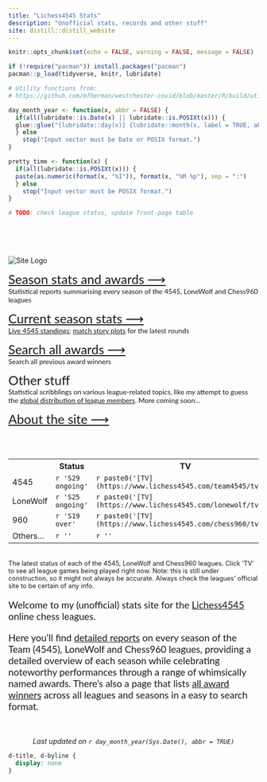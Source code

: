 ```yaml
---
title: "Lichess4545 Stats"
description: "Unofficial stats, records and other stuff"
site: distill::distill_website
---
```


```r
knitr::opts_chunk$set(echo = FALSE, warning = FALSE, message = FALSE)

if (!require("pacman")) install.packages("pacman")
pacman::p_load(tidyverse, knitr, lubridate)

# Utility functions from:
# https://github.com/mfherman/westchester-covid/blob/master/R/build/utils.R

day_month_year <- function(x, abbr = FALSE) {
  if(all(lubridate::is.Date(x) || lubridate::is.POSIXt(x))) {
  glue::glue("{lubridate::day(x)} {lubridate::month(x, label = TRUE, abbr = abbr)} {lubridate::year(x)}")
  } else
    stop("Input vector must be Date or POSIX format.")
}

pretty_time <- function(x) {
  if(all(lubridate::is.POSIXt(x))) {
  paste(as.numeric(format(x, "%I")), format(x, "%M %p"), sep = ":")
  } else
    stop("Input vector must be POSIX format.")
}

```

```r
# TODO: check league status, update front-page table
```


</br>
</br>
</br>

<div class="index-row l-page">

<!-- site logo(s) / image(s) -->

  <div class="index-column-l l-page">
  <img src="img/site_logo.png" alt="Site Logo"></img>
  </div>
  
<!-- site menu -->

  <div class="index-column-r l-page" style = "font-family:'Lato', sans-serif;">

<span style = "font-size:1.6rem;">
[Season stats and awards &#10230;](season_stats.html)
</span></br>
Statistical reports summarising every season of the 4545, LoneWolf and Chess960 leagues

<span style = "font-size:1.6rem;">
[Current season stats &#10230;](league_status.html)
</span></br>
[Live 4545 standings](https://rahulan-c.github.io/lichess4545-stats/live.html); [match story plots](https://rahulan-c.github.io/lichess4545-stats/current.html) for the latest rounds 

<span style = "font-size:1.6rem;">
[Search all awards &#10230;](awards_search.html)
</span></br>
Search all previous award winners

<span style = "font-size:1.6rem;">
Other stuff
</span></br>
Statistical scribblings on various league-related topics, like my attempt to guess the [global distribution of league members](https://rahulan-c.github.io/lichess4545-stats/countries.html). More coming soon...

<span style = "font-size:1.6rem;">
[About the site &#10230;](about.html)
</span></br>
    </div>
  </div>


<br>
<br>

<!-- league status table -->

<div class="index-row l-page">
  <div class = "index-column-l l-page">
  

<table class = "key-metric-t" style="width=300;">
  <tr>
    <th class = "t-left"></th>
    <th class = "t-right">Status</th>
    <th class = "t-right">TV</th>
    <th class = "t-right">Register</th>
  </tr>
  <tr>
    <td class = "t-left">4545</td>
    <td class = "t-right">`r 'S29 ongoing'`</td>
    <td class = "t-right">`r paste0('[TV](https://www.lichess4545.com/team4545/tv/)')`</td>
    <td class = "t-right">`r paste0('[Register](https://www.lichess4545.com/team4545/register/)')`</td>
  </tr>
  <tr>
    <td class = "t-left">LoneWolf</td>
    <td class = "t-right">`r 'S25 ongoing'`</td>
    <td class = "t-right">`r paste0('[TV](https://www.lichess4545.com/lonewolf/tv/)')`</td>
    <td class = "t-right">`r paste0('[Register](https://www.lichess4545.com/lonewolf/register/)')`</td>
  </tr>
  <tr>
    <td class = "t-left">960</td>
    <td class = "t-right">`r 'S19 over'`</td>
    <td class = "t-right">`r paste0('[TV](https://www.lichess4545.com/chess960/tv/)')`</td>
    <td class = "t-right">`r paste0('Closed')`</td>
    
  </tr>
    <tr>
    <td class = "t-left">Others...</td>
    <td class = "t-right">`r ''`</td>
    <td class = "t-right">`r ''`</td>
    <td class = "t-right"></td>
  </tr>
  
</table>

</br>
<span style = "font-size:0.8rem;">
The latest status of each of the 4545, LoneWolf and Chess960 leagues. Click 'TV' to see all league games being played right now. Note: this is still under construction, so it might not always be accurate. Always check the leagues' official site to be certain of any info.
</span>

  </div>
  
  
<!-- intro text -->
  
  <div class = "index-column-r l-page" style = "font-size:1.2rem;line-height:1.2em;font-family:'Lato', sans-serif;">

Welcome to my (unofficial) stats site for the [Lichess4545](https://www.lichess4545.com) online chess leagues.

Here you'll find [detailed reports](season_stats.html) on every season of the Team (4545), LoneWolf and Chess960 leagues, providing a detailed overview of each season while celebrating noteworthy performances through a range of whimsically named awards. There's also a page that lists [all award winners](awards_search.html) across all leagues and seasons in a easy to search format.


  </div>
  
  </div>
  
  </br>

<!-- Show date when page was last updated -->

<p style="text-align: center;">*Last updated on `r day_month_year(Sys.Date(), abbr = TRUE)`*</p>


```css
d-title, d-byline {
  display: none
}
```




